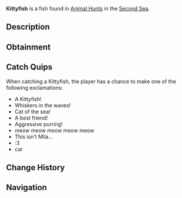 {{FishInfobox
|image          = Kittyfish.png
|rarity         = Limited
|event          = Animal Hunt
|sea            = Second Sea
|location       = [[Animals - Sea 2]]
|sublocation    = 
|sources        = Fishing Rod
|radar_location = 
|prog_speed     = +10
|xp             = 650
|weather        = Clear
|time           = 
|season         = Summer
|bait           = Fish Head
|base_weight    = 21.3
|base_value     = 300
|weight_range   = 16.8
|base_chance    = 80
|base_resil     = 130
}}
'''Kittyfish''' is a {{Rarity|Limited}} fish found in [[Animal Hunt]]s in the [[Second Sea]].

== Description ==
{{Description|A feline swimmer with whiskers, purring through the warm currents.|Bestiary Entry}}

== Obtainment ==
{{Description|It meows where the summer sun warms the currents.|Bestiary Hint}}
{{Fish Availability|
Animal Hunt/Second Sea
|top_rods      = 
Training Rod\260985.93\NaN;
Flimsy Rod\252790.47\209859.29;
Firefly Rod\216855.4\265104.81;
Adventurer's Rod\203645.72\221691.83;
Azure Of Lagoon\188570.21\210278.7;
Lucky Rod\173576.56\204168.47;
Brick Built Rod\185771.58\219017.74;
Friendly Rod\168899.59\188343.57;
Free Spirit Rod\186758.51\138419.94;
Blazebringer Rod\170472.63\200424.68;
Verdant Shear Rod\168331.68\191988.32;
Astralhook Rod\161911.66\11702.59;
Trident Rod\156116.3\154244.08;
Ethereal Prism Rod\144869.53\167071.24;
No-Life Rod\143329.56\141591.07;
Seraphic Rod\141231.79\139538.08;
Challenger's Rod\140206.78\138057.66;
Rod Of The Exalted One\137535.3\145047.45;
Depthseeker Rod\136587.62\136587.62;
Rod Of The Forgotten Fang\136431.85\133346.98;
Avalanche Rod\136215.31\136215.31;
Volcanic Rod\135839.97\135391.25;
Rod Of The Depths\135569.96\131822.72;
Zeus Rod\135520.89\135073.23;
Steady Rod\111222.67\111222.67
|recommended   = Free Spirit Rod
}}

== Catch Quips ==
When catching a Kittyfish, the player has a chance to make one of the following exclamations:
* A Kittyfish!
* Whiskers in the waves!
* Cat of the sea!
* A best friend!
* Aggressive purring!
* meow meow meow meow meow
* This isn't Mila...
* :3
* car

== Change History ==
{{Change History|{{subst:Current Version}}}}

== Navigation ==
{{Fish Navbox|Animals - Sea 2}}